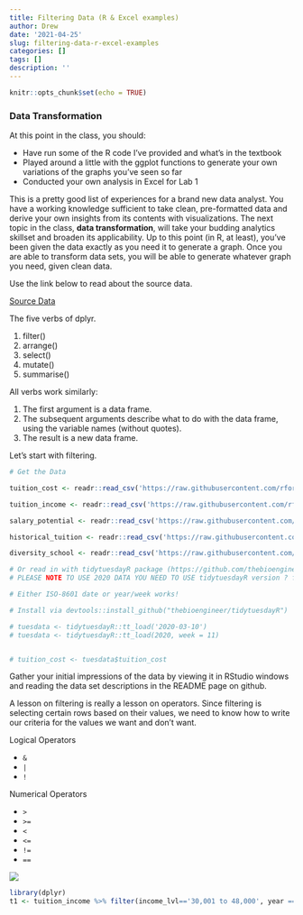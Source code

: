 ```yaml
---
title: Filtering Data (R & Excel examples)
author: Drew
date: '2021-04-25'
slug: filtering-data-r-excel-examples
categories: []
tags: []
description: ''
---
```

```r
knitr::opts_chunk$set(echo = TRUE)
```

### Data Transformation
At this point in the class, you should:

  * Have run some of the R code I've provided and what's in the textbook
  * Played around a little with the ggplot functions to generate your own variations of the graphs you've seen so far
  * Conducted your own analysis in Excel for Lab 1

This is a pretty good list of experiences for a brand new data analyst. You have a working knowledge sufficient to take clean, pre-formatted data and derive your own insights from its contents with visualizations. The next topic in the class, **data transformation**, will take your budding analytics skillset and broaden its applicability. Up to this point (in R, at least), you've been given the data exactly as you need it to generate a graph. Once you are able to transform data sets, you will be able to generate whatever graph you need, given clean data. 

Use the link below to read about the source data. 

[Source Data](https://github.com/rfordatascience/tidytuesday/blob/master/data/2020/2020-03-10/readme.md)

The five verbs of dplyr. 

  1. filter()
  2. arrange()
  3. select()
  4. mutate()
  5. summarise()

All verbs work similarly:

  1. The first argument is a data frame.
  2. The subsequent arguments describe what to do with the data frame, using the variable names (without quotes).
  3. The result is a new data frame.
  
Let's start with filtering. 

```r
# Get the Data

tuition_cost <- readr::read_csv('https://raw.githubusercontent.com/rfordatascience/tidytuesday/master/data/2020/2020-03-10/tuition_cost.csv')

tuition_income <- readr::read_csv('https://raw.githubusercontent.com/rfordatascience/tidytuesday/master/data/2020/2020-03-10/tuition_income.csv') 

salary_potential <- readr::read_csv('https://raw.githubusercontent.com/rfordatascience/tidytuesday/master/data/2020/2020-03-10/salary_potential.csv')

historical_tuition <- readr::read_csv('https://raw.githubusercontent.com/rfordatascience/tidytuesday/master/data/2020/2020-03-10/historical_tuition.csv')

diversity_school <- readr::read_csv('https://raw.githubusercontent.com/rfordatascience/tidytuesday/master/data/2020/2020-03-10/diversity_school.csv')

# Or read in with tidytuesdayR package (https://github.com/thebioengineer/tidytuesdayR)
# PLEASE NOTE TO USE 2020 DATA YOU NEED TO USE tidytuesdayR version ? from GitHub

# Either ISO-8601 date or year/week works!

# Install via devtools::install_github("thebioengineer/tidytuesdayR")

# tuesdata <- tidytuesdayR::tt_load('2020-03-10')
# tuesdata <- tidytuesdayR::tt_load(2020, week = 11)


# tuition_cost <- tuesdata$tuition_cost
```

Gather your initial impressions of the data by viewing it in RStudio windows and reading the data set descriptions in the README page on github.

A lesson on filtering is really a lesson on operators. Since filtering is selecting certain rows based on their values, we need to know how to write our criteria for the values we want and don't want. 

Logical Operators

  - `&`
  - `|`
  - `!`
  
Numerical Operators
  
  - `>`
  - `>=`
  - `<`
  - `<=`
  - `!=` 
  - `==`

![](Logical Operators.JPG)


```r
library(dplyr)
t1 <- tuition_income %>% filter(income_lvl=='30,001 to 48,000', year == 2018)


```



